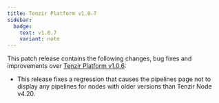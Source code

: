 ```yaml
---
title: Tenzir Platform v1.0.7
sidebar:
  badge:
    text: v1.0.7
    variant: note
---
```


This patch release contains the following changes, bug fixes and improvements
over [Tenzir Platform
v1.0.6](https://github.com/tenzir/platform/releases/tag/v1.0.6):

- This release fixes a regression that causes the pipelines page not to
  display any pipelines for nodes with older versions than Tenzir Node v4.20.
